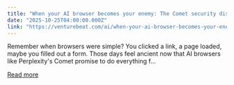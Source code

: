 ```yaml
---
title: "When your AI browser becomes your enemy: The Comet security disaster"
date: "2025-10-25T04:00:00.000Z"
link: "https://venturebeat.com/ai/when-your-ai-browser-becomes-your-enemy-the-comet-security-disaster"
---
```


Remember when browsers were simple? You clicked a link, a page loaded, maybe you filled out a form. Those days feel ancient now that AI browsers like Perplexity&#x27;s Comet promise to do everything f...

[Read more](https://venturebeat.com/ai/when-your-ai-browser-becomes-your-enemy-the-comet-security-disaster)
